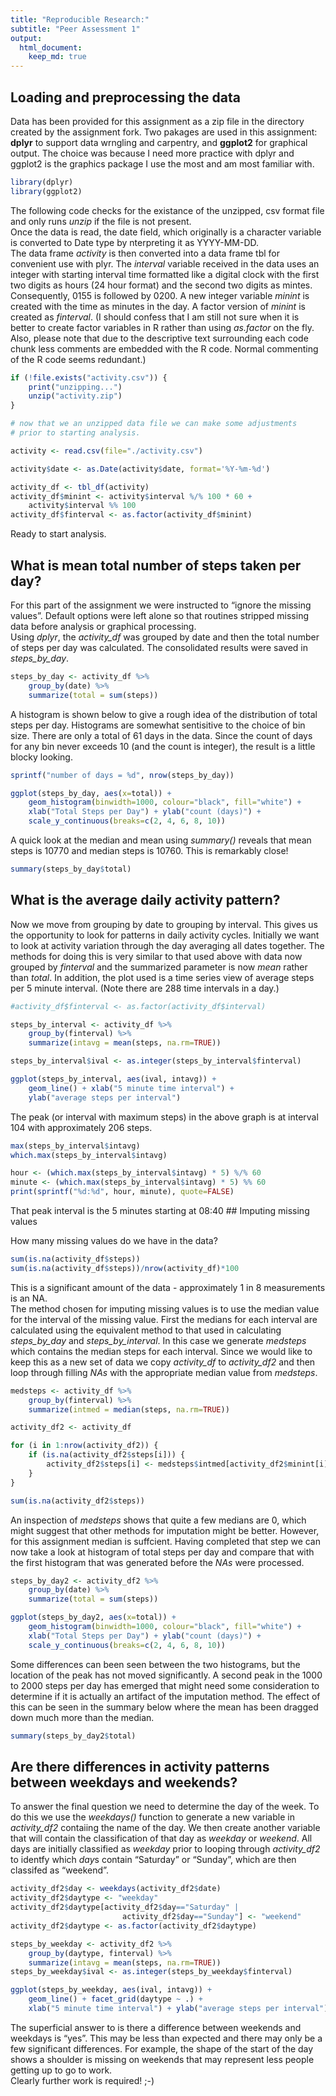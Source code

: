 ```yaml
---
title: "Reproducible Research:"
subtitle: "Peer Assessment 1"
output: 
  html_document:
    keep_md: true
---
```



## Loading and preprocessing the data
Data has been provided for this assignment as a zip file in the directory 
created by the assignment fork. 
Two pakages are used in this assignment: **dplyr** to support data wrngling and 
carpentry, and **ggplot2** for graphical output.  The choice was because I
need more practice with dplyr and ggplot2 is the graphics package I use the most
and am most familiar with. 

```r
library(dplyr)
library(ggplot2)
```
The following code checks for the existance of the unzipped,
csv format file and only runs *unzip* if the file is not present.  
Once the data is read, the date field, which originally is a character
variable is converted to Date type by nterpreting it as YYYY-MM-DD.  
The data frame *activity* is then converted into a data frame tbl for
convenient use with plyr.  The *interval* variable received in the data uses
an integer with starting interval time formatted like a digital clock with
the first two digits as hours (24 hour format) and the second two digits as
mintes.  Consequently, 0155 is followed by 0200.  A new integer variable 
*minint* is created with the time as minutes in the day.  A factor version of 
*minint* is created as *finterval*.  (I should confess that I am still not sure 
when it is better to create factor variables in R rather than using *as.factor*
on the fly.  Also, please note that due to the descriptive text surrounding each
code chunk less comments are embedded with the R code.  Normal commenting of the
R code seems redundant.)

```r
if (!file.exists("activity.csv")) {
    print("unzipping...")
    unzip("activity.zip")
}

# now that we an unzipped data file we can make some adjustments
# prior to starting analysis.

activity <- read.csv(file="./activity.csv")

activity$date <- as.Date(activity$date, format='%Y-%m-%d')

activity_df <- tbl_df(activity)
activity_df$minint <- activity$interval %/% 100 * 60 + 
    activity$interval %% 100
activity_df$finterval <- as.factor(activity_df$minint)

```
Ready to start analysis.

## What is mean total number of steps taken per day?

For this part of the assignment we were instructed to "ignore the 
missing values". Default options were left alone so that
routines stripped missing data before analysis or graphical processing.  
Using *dplyr*, the *activity_df* was grouped by date and then the total number 
of steps per day was calculated.  The consolidated results were saved in 
*steps_by_day*.

```r
steps_by_day <- activity_df %>%
    group_by(date) %>%
    summarize(total = sum(steps))
```

A histogram is shown below to give a rough idea of the distribution of total 
steps per day.  Histograms are somewhat sentisitive to the choice of bin size. 
There are only a total of 61 days in the data. Since the count of days for any 
bin never exceeds 10 (and the count is integer), the result is a little blocky 
looking.  

```r
sprintf("number of days = %d", nrow(steps_by_day))

ggplot(steps_by_day, aes(x=total)) +
    geom_histogram(binwidth=1000, colour="black", fill="white") +
    xlab("Total Steps per Day") + ylab("count (days)") +
    scale_y_continuous(breaks=c(2, 4, 6, 8, 10))
```

A quick look at the median and mean using *summary()* reveals that mean steps is
10770 and median steps is 10760.  This is remarkably close!

```r
summary(steps_by_day$total)
```
## What is the average daily activity pattern?

Now we move from grouping by date to grouping by interval.  This gives us the 
opportunity to look for patterns in daily activity cycles.
Initially we want to look at activity variation through the day averaging all 
dates together.
The methods for doing this is very similar to that used above with data now
grouped by *finterval* and the summarized parameter is now *mean* rather than
*total*.  In addition, the plot used is a time series view of average steps
per 5 minute interval.  (Note there are 288 time intervals in a day.)
```r
#activity_df$finterval <- as.factor(activity_df$interval)

steps_by_interval <- activity_df %>%
    group_by(finterval) %>%
    summarize(intavg = mean(steps, na.rm=TRUE))

steps_by_interval$ival <- as.integer(steps_by_interval$finterval)

ggplot(steps_by_interval, aes(ival, intavg)) +
    geom_line() + xlab("5 minute time interval") + 
    ylab("average steps per interval")
```

The peak (or interval with maximum steps) in the above graph is at interval 104
with approximately 206 steps.
```r
max(steps_by_interval$intavg)
which.max(steps_by_interval$intavg)

hour <- (which.max(steps_by_interval$intavg) * 5) %/% 60
minute <- (which.max(steps_by_interval$intavg) * 5) %% 60
print(sprintf("%d:%d", hour, minute), quote=FALSE)
```
That peak interval is the 5 minutes starting at 08:40
## Imputing missing values

How many missing values do we have in the data?
```r
sum(is.na(activity_df$steps))
sum(is.na(activity_df$steps))/nrow(activity_df)*100
```
This is a significant amount of the data - approximately 1 in 8 measurements is
an NA.  
The method chosen for imputing missing values is to use the median value for
the interval of the missing value.  First the medians for each interval are
calculated using the equivalent method to that used in calculating
*steps_by_day* and *steps_by_interval*.  In this case we generate *medsteps*
which contains the median steps for each interval.  Since we would like to keep this as a new set of data we copy *activity_df* to *activity_df2* and then loop through filling
*NAs* with the appropriate median value from *medsteps*.
```r
medsteps <- activity_df %>%
    group_by(finterval) %>%
    summarize(intmed = median(steps, na.rm=TRUE))

activity_df2 <- activity_df

for (i in 1:nrow(activity_df2)) {
    if (is.na(activity_df2$steps[i])) {
        activity_df2$steps[i] <- medsteps$intmed[activity_df2$minint[i]/5+1]
    }
}

sum(is.na(activity_df2$steps))

```
An inspection of *medsteps* shows that quite a few medians are 0, which might 
suggest that other methods for imputation might be better.  However, for this
assignment median is suffcient. Having completed that step we can now take a 
look at histogram of total steps per day and compare that with the first 
histogram that was generated before the *NAs* were processed.
```r
steps_by_day2 <- activity_df2 %>%
    group_by(date) %>%
    summarize(total = sum(steps))

ggplot(steps_by_day2, aes(x=total)) +
    geom_histogram(binwidth=1000, colour="black", fill="white") +
    xlab("Total Steps per Day") + ylab("count (days)") +
    scale_y_continuous(breaks=c(2, 4, 6, 8, 10))
```
Some differences can been seen between the two histograms, but the location of 
the peak has not moved significantly.  A second peak in the 1000 to 2000 steps
per day has emerged that might need some consideration to determine if it is
actually an artifact of the imputation method.  The effect of this can be seen 
in the summary below where the mean has been dragged down much more than the 
median.

```r
summary(steps_by_day2$total)
```
## Are there differences in activity patterns between weekdays and weekends?
To answer the final question we need to determine the day of the week.  To do 
this we use the *weekdays()* function to generate a new variable in 
*activity_df2* contaiing the name of the day.  We then create another variable
that will contain the classification of that day as *weekday* or *weekend*.
All days are initially classified as *weekday* prior to looping through 
*activity_df2* to identfy which *day*s contain "Saturday" or "Sunday", which
are then classifed as "weekend".  
```r
activity_df2$day <- weekdays(activity_df2$date)
activity_df2$daytype <- "weekday"
activity_df2$daytype[activity_df2$day=="Saturday" | 
                         activity_df2$day=="Sunday"] <- "weekend"
activity_df2$daytype <- as.factor(activity_df2$daytype)

steps_by_weekday <- activity_df2 %>%
    group_by(daytype, finterval) %>%
    summarize(intavg = mean(steps, na.rm=TRUE))
steps_by_weekday$ival <- as.integer(steps_by_weekday$finterval)

ggplot(steps_by_weekday, aes(ival, intavg)) +
    geom_line() + facet_grid(daytype ~ .) +
    xlab("5 minute time interval") + ylab("average steps per interval")

```
The superficial answer to is there a difference between weekends and weekdays
is "yes".  This may be less than expected and there may only be a few 
significant differences.  For example, the shape of the start of the day shows
a shoulder is missing on weekends that may represent less people getting up to 
go to work.  
Clearly further work is required! ;-)
